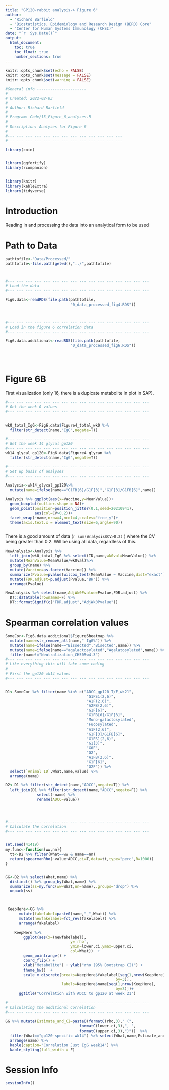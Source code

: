 ```yaml
---
title: "GP120-rabbit analysis-> Figure 6"
author: 
  - "Richard Barfield"
  - "Biostatistics, Epidemiology and Research Design (BERD) Core"
  - "Center for Human Systems Immunology (CHSI)"
date: "`r  Sys.Date()`"
output: 
  html_document:
    toc: true
    toc_float: true
    number_sections: true
---
```


```r
knitr::opts_chunk$set(echo = FALSE)
knitr::opts_chunk$set(message = FALSE)
knitr::opts_chunk$set(warning = FALSE)
```

```r
#General info ----------------------
#
# Created: 2022-02-03
#
# Author: Richard Barfield
#
# Program: Code/15_Figure_6_analyses.R
#
# Description: Analyses for Figure 6
#                
#--- --- --- --- --- --- --- --- --- --- --- --- --- 
#--- --- --- --- --- --- --- --- --- --- --- --- --- 
```

```r


library(coin)


library(ggfortify)
library(rcompanion)


library(knitr)
library(kableExtra)
library(tidyverse)

```

# Introduction

Reading in and processing the data into an analytical form to be used

# Path to Data

```r



pathtofile<-"Data/Processed/"
pathtofile<-file.path(getwd(),"../",pathtofile)



#--- --- --- --- --- --- --- --- --- --- --- --- --- --- --- ---
# Load the data
#--- --- --- --- --- --- --- --- --- --- --- --- --- --- --- ---

Fig6.data<-readRDS(file.path(pathtofile,
                             "0_data_processed_fig4.RDS"))



#--- --- --- --- --- --- --- --- --- --- --- --- --- --- --- ---
# Load in the figure 6 correlation data
#--- --- --- --- --- --- --- --- --- --- --- --- --- --- --- ---

Fig6.data.additional<-readRDS(file.path(pathtofile,
                             "0_data_processed_fig6.RDS"))





```

# Figure 6B

First visualization (only 16, there is a duplcate metabolite in plot in SAP).

```r



#--- --- --- --- --- --- --- --- --- --- --- --- --- --- --- ---
# Get the week 0 values
#--- --- --- --- --- --- --- --- --- --- --- --- --- --- --- ---


wk0_total_IgG<-Fig6.data$Figure4_total_wk0 %>% 
  filter(str_detect(name,"IgG",negate=T)) 

#--- --- --- --- --- --- --- --- --- --- --- --- --- --- --- ---
# Get the week 14 glycal gp120
#--- --- --- --- --- --- --- --- --- --- --- --- --- --- --- ---
wk14_glycal_gp120<-Fig6.data$Figure4_glycan %>% 
  filter(str_detect(name,"IgG",negate=T)) 

#--- --- --- --- --- --- --- --- --- --- --- --- --- --- --- ---
# Set up basis of analyses
#--- --- --- --- --- --- --- --- --- --- --- --- --- --- --- ---

Analysis<-wk14_glycal_gp120%>% 
  mutate(name=ifelse(name=="G1FB[6]/G1F[3]","G1F[3]/G1FB[6]",name))

Analysis %>% ggplot(aes(x=Vaccine,y=MeanValue))+
  geom_boxplot(outlier.shape = NA)+
  geom_point(position=position_jitter(0.1,seed=20210941),
             aes(col=CV>0.2))+
  facet_wrap(~name,nrow=4,ncol=4,scales="free_y")+
  theme(axis.text.x = element_text(size=6,angle=90))



```


There is a good amount of data (`r sum(Analysis$CV>0.2)` ) where the CV being greater than 0.2. Will be using all data, regardless of this.


```r

NewAnalysis<-Analysis %>% 
  left_join(wk0_total_IgG %>% select(ID,name,wk0val=MeanValue)) %>% 
  mutate(MeanValue=MeanValue/wk0val)%>% 
  group_by(name) %>% 
  mutate(Vaccine=as.factor(Vaccine)) %>% 
  summarize(Pvalue=pvalue(wilcox_test(MeanValue ~ Vaccine,dist="exact"))[1]) %>% 
  mutate(FDR.adjust=p.adjust(Pvalue,"BH")) %>% 
  arrange(Pvalue)

NewAnalysis %>% select(name,AdjWk0Pvalue=Pvalue,FDR.adjust) %>% 
  DT::datatable(rownames=F) %>% 
  DT::formatSignif(c("FDR.adjust","AdjWk0Pvalue"))

```


# Spearman correlation values


```r





SomeCor<-Fig6.data.additional$Figure6heatmap %>% 
  mutate(name=str_remove_all(name," IgG%")) %>% 
  mutate(name=ifelse(name=="Bissected","Bisected",name)) %>% 
  mutate(name=ifelse(name=="agalactosylated","Agalatosylated",name)) %>% 
  filter(name!="Neutralization_CH505w4.3")
#--- --- --- --- --- --- --- --- --- --- --- --- --- --- --- ---
# Like everything this will take some coding 
# 
# First the gp120 wk14 values
#--- --- --- --- --- --- --- --- --- --- --- --- --- --- --- ---


D1<-SomeCor %>% filter(name %in% c("ADCC_gp120 T/F_wk21",
                                    "G1FS1(2,6)", 
                                    "A1F(2,6)",
                                    "A2FB(2,6)", 
                                    "G1F[6]", 
                                    "G1FB[6]/G1F[3]",
                                    "Mono-galactosylated",
                                    "Fucosylated",
                                    "A1F(2,6)",
                                    "G1F[3]/G1FB[6]",
                                    "G1FS1(2,6)",
                                    "G1[3]",
                                    "G0F",
                                    "G2",
                                    "A1FB(2,6)",
                                    "G1F[6]",
                                    "G2F")) %>% 
  select(`Animal ID`,What,name,value) %>% 
  arrange(name)

D2<-D1 %>% filter(str_detect(name,"ADCC",negate=T)) %>% 
  left_join(D1 %>% filter(str_detect(name,"ADCC",negate=F)) %>% 
              select(-name) %>% 
              rename(ADCC=value))
  



#--- --- --- --- --- --- --- --- --- --- --- --- --- --- --- ---
# Calculate the correlation
#--- --- --- --- --- --- --- --- --- --- --- --- --- --- --- ---


set.seed(41419)
my.func<-function(ww,nn){
  tt<-D2 %>% filter(What==ww & name==nn)
  return(spearmanRho(~value+ADCC,ci=T,data=tt,type="perc",R=1000))
}


GG<-D2 %>% select(What,name) %>% 
  distinct() %>% group_by(What,name) %>% 
  summarize(ss=my.func(ww=What,nn=name),.groups="drop") %>% 
  unpack(ss)



 KeepHere<-GG %>%
      mutate(fakelabel=paste0(name,"_",What)) %>% 
      mutate(newfakelabel=fct_rev(fakelabel)) %>% 
      arrange(fakelabel)
    
    KeepHere %>% 
        ggplot(aes(x=(newfakelabel),
                             y=`rho`,
                             ymin=lower.ci,ymax=upper.ci,
                             col=What))  +
        geom_pointrange() + 
        coord_flip() +  
        xlab("Metabolite") + ylab("rho (95% Bootstrap CI)") +
        theme_bw()  +
        scale_x_discrete(breaks=KeepHere$fakelabel[seq(1,nrow(KeepHere),
                                                 by=3)],
                         labels=KeepHere$name[seq(1,nrow(KeepHere),
                                                 by=3)])+
      ggtitle("Correlation with ADCC to gp120 at week 21")
    
#--- --- --- --- --- --- --- --- --- --- --- --- --- --- --- ---
# Calculating the additional correlation 
#--- --- --- --- --- --- --- --- --- --- --- --- --- --- --- ---    
    
GG %>% mutate(Estimate_and_CI=paste0(formatC(rho,3)," (",
                                 formatC(lower.ci,3),", ",
                                 formatC(upper.ci,3),")"))  %>% 
  filter(What=="gp120-specific wk14") %>% select(What,name,Estimate_and_CI) %>% 
  arrange(name) %>% 
  kable(caption="Correlation Just IgG week14") %>% 
  kable_styling(full_width = F)
```

# Session Info

```r
sessionInfo()
```
